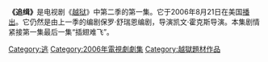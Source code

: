 {{Expand English|time=2009-06-07}}

'''《追缉》'''是电视剧《[[越狱|越狱]]》中第二季的第一集。它于2006年8月21日在美国[[播出|播出]]。它仍然是由上一季的编剧保罗·舒瑞恩编剧，导演凯文·霍克斯导演。本集剧情紧接第一集最后一集“插翅难飞”。

[[Category:逃|Category:逃]]
[[Category:2006年電視劇劇集|Category:2006年電視劇劇集]]
[[Category:越獄題材作品|Category:越獄題材作品]]